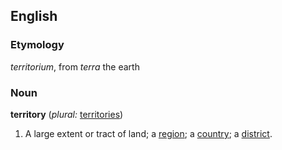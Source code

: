 ==English==

===Etymology===
{{L.}} ''territorium'', from ''terra'' the earth

===Noun===
'''territory'''  (''plural:'' [[territories]])
#A large extent or tract of land; a [[region]]; a [[country]]; a [[district]].